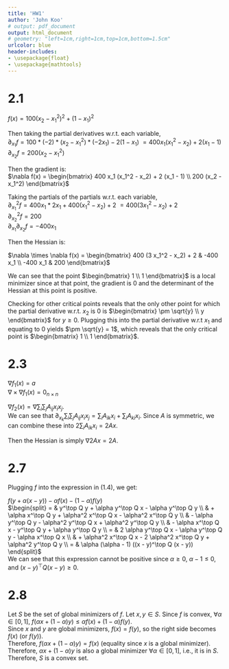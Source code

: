 ```yaml
---
title: 'HW1'
author: 'John Koo'
# output: pdf_document
output: html_document
# geometry: "left=1cm,right=1cm,top=1cm,bottom=1.5cm"
urlcolor: blue
header-includes:
- \usepackage{float}
- \usepackage{mathtools}
---
```


# 2.1

$f(x) = 100 (x_2 - x_1^2)^2 + (1 - x_1)^2$

Then taking the partial derivatives w.r.t. each variable,  
$\partial_{x_1} f = 100 * (-2) * (x_2 - x_1^2) * (-2x_1) - 2 (1 - x_1)$ 
$= 400 x_1 (x_1^2 - x_2) + 2 (x_1 - 1)$  
$\partial_{x_2} f = 200 (x_2 - x_1^2)$

Then the gradient is:  
$\nabla f(x) = \begin{bmatrix}
  400 x_1 (x_1^2 - x_2) + 2 (x_1 - 1) \\
  200 (x_2 - x_1^2)
\end{bmatrix}$

Taking the partials of the partials w.r.t. each variable,  
$\partial_{x_1}^2 f = 400 x_1 * 2 x_1 + 400 (x_1^2 - x_2) + 2$
$= 400 (3 x_1^2 - x_2) + 2$  
$\partial_{x_2}^2 f = 200$  
$\partial_{x_1} \partial_{x_2} f = -400 x_1$

Then the Hessian is:

$\nabla \times \nabla f(x) = \begin{bmatrix}
  400 (3 x_1^2 - x_2) + 2 & -400 x_1 \\
  -400 x_1 & 200
\end{bmatrix}$

We can see that the point $\begin{bmatrix} 1 \\ 1 \end{bmatrix}$ is a local 
minimizer since at that point, the gradient is $0$ and the determinant of 
the Hessian at this point is positive. 

Checking for other critical points reveals that the only other point for which 
the partial derivative w.r.t. $x_2$ is $0$ is 
$\begin{bmatrix} \pm \sqrt{y}  \\ y \end{bmatrix}$ for $y \geq 0$. Plugging 
this into the partial derivative w.r.t $x_1$ and equating to $0$ yields 
$\pm \sqrt{y} = 1$, which reveals that the only critical point is 
$\begin{bmatrix} 1 \\ 1 \end{bmatrix}$.

# 2.3

$\nabla f_1(x) = a$  
$\nabla \times \nabla f_1(x) = 0_{n \times n}$

$\nabla f_2(x) = \nabla \sum_i \sum_j A_{ij} x_i x_j$.  
We can see that 
$\partial_{x_k} \sum_i \sum_j A_{ij} x_i x_j = 
\sum_i A_{ik} x_i + \sum_i A_{ki} x_i$.
Since $A$ is symmetric, we can combine these into $2 \sum_i A_{ik} x_i = 2 A x$.

Then the Hessian is simply 
$\nabla 2 A x = 2 A$.

# 2.7

Plugging $f$ into the expression in (1.4), we get:

$f(y + \alpha (x - y)) - \alpha f(x) - (1 - \alpha) f(y)$  
$\begin{split}
  = & y^\top Q y + \alpha y^\top Q x - \alpha y^\top Q y \\
  & + \alpha x^\top Q y + \alpha^2 x^\top Q x - \alpha^2 x^\top Q y \\
  & - \alpha y^\top Q y - \alpha^2 y^\top Q x + \alpha^2 y^\top Q y \\
  & - \alpha x^\top Q x - y^\top Q y + \alpha y^\top Q y \\
  = & 2 \alpha y^\top Q x - \alpha y^\top Q y - \alpha x^\top Q x \\
  & + \alpha^2 x^\top Q x - 2 \alpha^2 x^\top Q y + \alpha^2 y^\top Q y \\
  = & \alpha (\alpha - 1) ((x - y)^\top Q (x - y))
\end{split}$  
We can see that this expression cannot be positive since $\alpha \geq 0$, 
$\alpha - 1 \leq 0$, and $(x - y)^\top Q (x - y) \geq 0$.

# 2.8

Let $S$ be the set of global minimizers of $f$. Let $x, y \in S$. Since $f$ 
is convex, $\forall \alpha \in [0, 1]$, 
$f(\alpha x + (1 - \alpha) y) \leq \alpha f(x) + (1 - \alpha) f(y)$.  
Since $x$ and $y$ are global minimizers, $f(x) = f(y)$, so the right side 
becomes $f(x)$ (or $f(y)$).  
Therefore, $f(\alpha x + (1 - \alpha) y) = f(x)$ (equality since $x$ is a 
global minimizer). Therefore, $\alpha x + (1 - \alpha) y$ is also a global 
minimizer $\forall \alpha \in [0, 1]$, i.e., it is in $S$. Therefore, $S$ is a 
convex set.